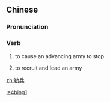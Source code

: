 ==Chinese==
{{zh-forms}}

===Pronunciation===
{{zh-pron
|m=lèbīng
|cat=v
}}

===Verb===
{{zh-verb}}

# {{lb|zh|archaic}} to cause an advancing army to stop
# {{lb|zh|archaic}} to recruit and lead an army

[[Category:Mandarin archaic terms|le4bing1]]

[[zh:勒兵]]